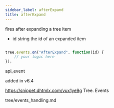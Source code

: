 ```yaml
---
sidebar_label: afterExpand
title: afterExpand
---
```



          


<Short>
 fires after expanding a tree item


</Short>




- id    string      the id of an expanded item


~~~js

tree.events.on("AfterExpand", function(id) {
    // your logic here
});


~~~
 api_event

<Descr>



</Descr>


 added in v6.4

 https://snippet.dhtmlx.com/vux1ye9g	Tree. Events

 tree/events_handling.md